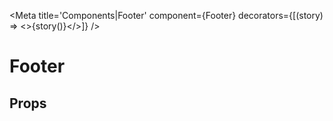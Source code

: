 


<Meta title='Components|Footer' component={Footer} decorators={[(story) => <><ComponentProgress ticketID={ticketID} />{story()}</>]} />

# Footer

<Preview>
  <Story name="default">
    <Footer
      logo={logo}
      navData={FOOTER_NAV_ITEMS}
      disclaimers={DISCLAIMERS}
      siteName="Leshen"
    />
  </Story>
</Preview>

## Props
<Props of={Footer} />

<Preview>
  <Story name="dark">
    <Footer
      dark
      logo={logoForDark}
      navData={FOOTER_NAV_ITEMS}
      disclaimers={DISCLAIMERS}
      siteName="Leshen"
    />
  </Story>
</Preview>

